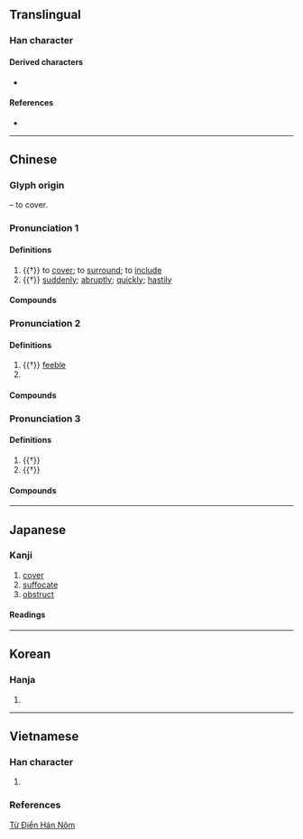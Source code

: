 {{character info}}
==Translingual==

===Han character===
{{Han char|rn=37|rad=大|as=05|sn=8|four=40716|canj=KLWU|ids=⿱大电(GTJKV),⿱大⿻日㇄(T)}}

====Derived characters====
*{{l|mul|[[俺]], [[𢔂]], [[埯]], [[掩]], [[唵]], [[崦]], [[淹]], [[殗]], [[晻]], [[腌]], [[硽]], [[裺]], [[醃]], [[餣]], [[馣]], [[黤]], [[剦]], [[鵪]]([[鹌]]), [[奙]], [[菴]], [[罨]], [[阉]], [[閹]], [[庵]], [[痷]], [[匎]]}}
====References====
* {{Han ref|kx=0250.210|dkj=05881|dj=0510.080|hdz=10534.030|uh=5944|ud=22852|bh=A961|bd=43361}}

----

==Chinese==
{{zh-forms|alt=闇-suddenly}}

===Glyph origin===
{{Han etym}}
{{Han compound|大|申|ls=ic|t1=big|t2=extend}} – to cover.

===Pronunciation 1===
{{zh-pron
|m=yǎn
|c=jim2
|mn=iám
|mc=y
|oc=y
|ma=
|cat=v,adv
}}

====Definitions====
{{zh-hanzi}}

# {{†}} to [[cover]]; to [[surround]]; to [[include]] 
# {{†}} [[suddenly]]; [[abruptly]]; [[quickly]]; [[hastily]]

====Compounds====
{{zh-der|奄欻|奄然而逝|奄息|奄忽}}

===Pronunciation 2===
{{zh-pron
|m=奄
|c=jim1
|mn=ml:iám/qz:iam/tw:am
|ma=
|cat=a,pn
}}

====Definitions====
{{zh-hanzi}}

# {{†}} [[feeble]]
# {{surname|zh}}

====Compounds====
{{zh-der|一息奄奄|奄奄|奄奄一息|奄奄垂絕|奄奄無力|氣息奄奄}}
{{attn|zh|奄冉, 奄老?}}

===Pronunciation 3===
{{zh-pron
|m=yān
|c=jim1
|ma=
|cat=n,v
}}

====Definitions====
{{zh-hanzi}}

# {{†}} {{zh-alt-form|閹|to [[castrate]]; [[eunuch]]}}
# {{†}} {{zh-alt-form|淹|to [[remain]]; to [[tarry]]}}

====Compounds====
{{zh-der|奄人|奄宦|奄尹|奄留|奄豎}}

----

==Japanese==

===Kanji===
{{ja-kanji|grade=|rs=大05}}

# [[cover]]
# [[suffocate]]
# [[obstruct]]

====Readings====
{{ja-readings
|goon=えん<えん<えむ
|kanon=えん<えん<えむ
|kun=おお-う<おほ-ふ, たちま-ち
|nanori=あま
}}

----

==Korean==

===Hanja===
{{ko-hanja|hangeul=엄|rv=eom|mr=ŏm}}

# {{rfdef|ko|sort=大05}}

----

==Vietnamese==

===Han character===
{{vi-readings|reading=yêm, yểm, ăm, im, em|rs=大05}}

# {{rfdef|vi|sort=大05}}

===References===
[https://hvdic.thivien.net/wnom/%E5%A5%84 Từ Điển Hán Nôm]